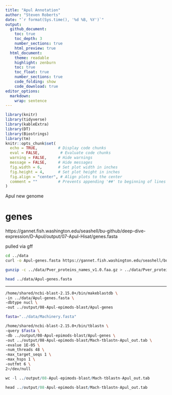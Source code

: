 ```yaml
---
title: "Apul Annotation"
author: "Steven Roberts"
date: "`r format(Sys.time(), '%d %B, %Y')`"  
output: 
  github_document:
    toc: true
    toc_depth: 3
    number_sections: true
    html_preview: true
  html_document:
    theme: readable
    highlight: zenburn
    toc: true
    toc_float: true
    number_sections: true
    code_folding: show
    code_download: true
editor_options: 
  markdown: 
    wrap: sentence
---
```


```r
library(knitr)
library(tidyverse)
library(kableExtra)
library(DT)
library(Biostrings)
library(tm)
knitr::opts_chunk$set(
  echo = TRUE,         # Display code chunks
  eval = FALSE,         # Evaluate code chunks
  warning = FALSE,     # Hide warnings
  message = FALSE,     # Hide messages
  fig.width = 6,       # Set plot width in inches
  fig.height = 4,      # Set plot height in inches
  fig.align = "center", # Align plots to the center
  comment = ""         # Prevents appending '##' to beginning of lines in code output
)
```


Apul new genome 

# genes 
https://gannet.fish.washington.edu/seashell/bu-github/deep-dive-expression/D-Apul/output/07-Apul-Hisat/genes.fasta

pulled via gff

```bash
cd ../data
curl -o Apul-genes.fasta https://gannet.fish.washington.edu/seashell/bu-github/deep-dive-expression/D-Apul/output/07-Apul-Hisat/genes.fasta

```



```bash
gunzip -c ../data/Pver_proteins_names_v1.0.faa.gz > ../data/Pver_proteins_names_v1.0.faa
```

```bash
head ../data/Apul-genes.fasta
```



---

```bash
/home/shared/ncbi-blast-2.15.0+/bin/makeblastdb \
-in ../data/Apul-genes.fasta \
-dbtype nucl \
-out ../output/08-Apul-epimods-blast/Apul-genes
```







```bash
fasta="../data/Machinery.fasta"

/home/shared/ncbi-blast-2.15.0+/bin/tblastn \
-query $fasta \
-db ../output/08-Apul-epimods-blast/Apul-genes \
-out ../output/08-Apul-epimods-blast/Mach-tblastn-Apul_out.tab \
-evalue 1E-05 \
-num_threads 48 \
-max_target_seqs 1 \
-max_hsps 1 \
-outfmt 6 \
2>/dev/null
```

```r
wc -l ../output/08-Apul-epimods-blast/Mach-tblastn-Apul_out.tab
```

```r
head ../output/08-Apul-epimods-blast/Mach-tblastn-Apul_out.tab
```